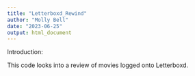 ```yaml
---
title: "Letterboxd_Rewind"
author: "Molly Bell"
date: "2023-06-25"
output: html_document
---
```


Introduction:

This code looks into a review of movies logged onto Letterboxd. 
